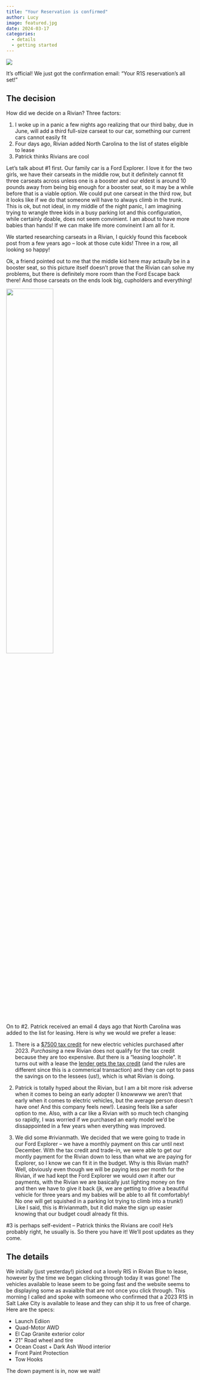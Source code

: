 ```yaml
---
title: "Your Reservation is confirmed"
author: Lucy
image: featured.jpg
date: 2024-03-17
categories:
  - details
  - getting started
---
```


![](featured.jpg)

It's official! We just got the confirmation email: "Your R1S reservation's all set!" 

## The decision

How did we decide on a Rivian? Three factors:

1. I woke up in a panic a few nights ago realizing that our third baby, due in June, will add a third full-size carseat to our car, something our current cars cannot easily fit
2. Four days ago, Rivian added North Carolina to the list of states eligible to lease 
3. Patrick thinks Rivians are cool

Let's talk about #1 first. Our family car is a Ford Explorer. I love it for the two girls, we have their carseats in the middle row, but it definitely cannot fit three carseats across unless one is a booster and our eldest is around 10 pounds away from being big enough for a booster seat, so it may be a while before that is a viable option. We could put one carseat in the third row, but it looks like if we do that someone will have to always climb in the trunk. This is ok, but not ideal, in my middle of the night panic, I am imagining trying to wrangle three kids in a busy parking lot and this configuration, while certainly doable, does not seem convinient. I am about to have more babies than hands! If we can make life more convineint I am all for it. 

We started researching carseats in a Rivian, I quickly found this facebook post from a few years ago -- look at those cute kids! Three in a row, all looking so happy!

::: {.column-margin}
Ok, a friend pointed out to me that the middle kid here may actaully be in a booster seat, so this picture itself doesn't prove that the Rivian can solve my problems, but there is definitely more room than the Ford Escape back there! And those carseats on the ends look big, cupholders and everything! 
:::

![](facebook.png){width=50% fig-align="center"}

On to #2. Patrick received an email 4 days ago that North Carolina was added to the list for leasing. Here is why we would we prefer a lease:

1. There is a [$7500 tax credit](https://www.irs.gov/credits-deductions/credits-for-new-clean-vehicles-purchased-in-2023-or-after) for new electric vehicles purchased after 2023. *Purchasing* a new Rivian does not qualify for the tax credit because they are too expensive. *But* there is a "leasing loophole". It turns out with a lease the [lender gets the tax credit](https://www.edmunds.com/fuel-economy/the-ins-and-outs-of-electric-vehicle-tax-credits.html) (and the rules are different since this is a commerical transaction) and they can opt to pass the savings on to the lessees (us!), which is what Rivian is doing.

2. Patrick is totally hyped about the Rivian, but I am a bit more risk adverse when it comes to being an early adopter (I knowwww we aren't that early when it comes to electric vehicles, but the average person doesn't have one! And this company feels new!). Leasing feels like a safer option to me. Also, with a car like a Rivian with so much tech changing so rapidly, I was worried if we purchased an early model we'd be dissappointed in a few years when everything was improved. 

3. We did some #rivianmath. We decided that we were going to trade in our Ford Explorer -- we have a monthly payment on this car until next December. With the tax credit and trade-in, we were able to get our montly payment for the Rivian down to less than what we are paying for Explorer, so I know we can fit it in the budget. Why is this Rivian math? Well, obviously even though we will be paying less per month for the Rivian, if we had kept the Ford Explorer we would *own* it after our payments, with the Rivian we are basically just lighting money on fire and then we have to give it back (jk, we are getting to drive a beautiful vehicle for three years and my babies will be able to all fit comfortably! No one will get squished in a parking lot trying to climb into a trunk!) Like I said, this is #rivianmath, but it did make the sign up easier knowing that our budget coudl already fit this.

#3 is perhaps self-evident -- Patrick thinks the Rivians are cool! He's probably right, he usually is. So there you have it! We'll post updates as they come.

## The details

We initially (just yesterday!) picked out a lovely RIS in Rivian Blue to lease, however by the time we began clicking through today it was gone! The vehicles available to lease seem to be going fast and the website seems to be displaying some as avaialble that are not once you click through. This morning I called and spoke with someone who confirmed that a 2023 R1S in Salt Lake City is available to lease and they can ship it to us free of charge. Here are the specs:

* Launch Ediion
* Quad-Motor AWD
* El Cap Granite exterior color
* 21" Road wheel and tire
* Ocean Coast + Dark Ash Wood interior
* Front Paint Protection
* Tow Hooks

The down payment is in, now we wait!
